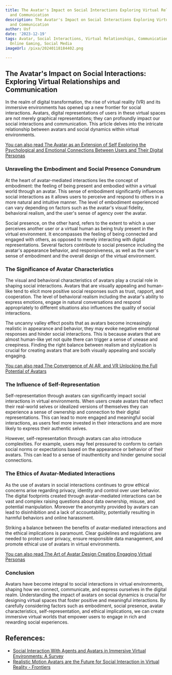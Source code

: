 ```yaml
---
title: The Avatar's Impact on Social Interactions Exploring Virtual Relationships
  and Communication
description: The Avatar's Impact on Social Interactions Exploring Virtual Relationships
  and Communication
author: Usf
date: '2023-12-19'
tags: Avatar, Social Interactions, Virtual Relationships, Communication, Virtual Worlds,
  Online Gaming, Social Media
imageUrl: /pixa/20240118184402.png

---
```

## The Avatar's Impact on  Social Interactions: Exploring Virtual Relationships and Communication

In the realm  of digital transformation, the rise of virtual reality (VR)  and its immersive environments has opened up a new frontier for social interactions. Avatars, digital representations of users in these virtual spaces are not merely graphical  representations; they can profoundly impact our social interactions and  communication. This article delves into the intricate relationship between avatars and social dynamics within virtual environments.

[You can also read The Avatar as an Extension of Self Exploring the Psychological and Emotional Connections  Between Users and Their Digital Personas](The%20Avatar%20as%20an%20Extension%20of%20Self%20Exploring%20the%20Psychological%20and%20Emotional%20Connections%20Between%20Users%20and%20Their%20Digital%20Personas)


### Unraveling the Embodiment and Social Presence  Conundrum

At the heart of avatar-mediated  interactions lies the concept of embodiment: the feeling of being present and embodied within a  virtual  world through an avatar. This sense of embodiment significantly influences social interactions as it allows users to perceive and respond to others in  a more natural and intuitive manner. The level of embodiment  experienced can vary depending on factors such as  the avatar's visual fidelity, behavioral realism, and the user's  sense of agency over the avatar.

Social presence, on  the other hand, refers to the extent to which a  user perceives another user or a virtual human as being truly  present in the  virtual environment.  It encompasses the feeling of being connected and engaged  with others, as opposed to merely  interacting with  digital representations. Several factors contribute to social presence including the avatar's appearance behavior, and responsiveness, as well  as the user's sense of embodiment and the  overall design of the virtual environment.

### The Significance of Avatar Characteristics

The visual and behavioral characteristics of avatars play a crucial role in shaping social interactions. Avatars that are visually appealing  and human-like tend to elicit more positive social responses such as trust, rapport,  and cooperation.  The  level of behavioral realism including  the avatar's ability to express  emotions, engage  in natural conversations and respond appropriately  to different situations also  influences the quality of social  interactions.

The uncanny valley effect posits that as  avatars become increasingly realistic in appearance and behavior, they may evoke negative emotional responses and hinder social interactions. This  is because avatars  that are almost human-like yet not  quite there can trigger a sense of unease and creepiness. Finding the right balance between realism and stylization is crucial for creating avatars that  are both  visually appealing and socially engaging.

[You can also read The Convergence of AI AR, and VR Unlocking the Full Potential of Avatars](The%20Convergence%20of%20AI%2C%20AR%2C%20and%20VR%20Unlocking%20the%20Full%20Potential%20of%20Avatars)


### The  Influence  of Self-Representation

Self-representation through avatars can significantly impact social interactions in virtual environments. When users create avatars that reflect their real-world selves or idealized versions of themselves they can experience a sense  of ownership and  connection to their  digital representations. This can lead to  more engaged and meaningful social interactions, as users feel  more invested in their interactions and are  more likely to express their authentic selves.

However, self-representation through avatars can also introduce complexities. For example, users may feel pressured to  conform to certain  social norms or expectations based on the appearance or behavior of their avatars. This can lead to a sense of inauthenticity and  hinder genuine social connections.

### The Ethics of Avatar-Mediated Interactions

As the use of avatars in social interactions continues to grow ethical concerns arise regarding privacy, identity and control over user behavior.  The digital footprints created through avatar-mediated interactions can be vast and complex raising questions about data ownership,  misuse, and potential manipulation. Moreover the anonymity provided  by avatars can lead to  disinhibition and a lack of  accountability, potentially resulting in harmful behaviors and online harassment.

Striking a balance between the benefits of avatar-mediated interactions and the ethical implications is paramount. Clear guidelines  and regulations are needed to protect user privacy, ensure responsible data management, and promote ethical use of avatars in virtual environments.

[You can also read The Art of Avatar Design Creating Engaging  Virtual Personas](The%20Art%20of%20Avatar%20Design%20Creating%20Engaging%20Virtual%20Personas)


### Conclusion

Avatars have  become integral to social interactions  in virtual environments, shaping  how we  connect, communicate,  and express ourselves in the digital  realm. Understanding the impact of avatars on social  dynamics is crucial  for  designing virtual spaces that foster positive and meaningful interactions. By carefully  considering factors such as embodiment, social presence, avatar characteristics,  self-representation, and ethical implications, we can create immersive virtual worlds  that empower users to engage in rich and rewarding social experiences.

## References:
- [Social Interaction With Agents and Avatars in Immersive Virtual Environments: A Survey](https://www.frontiersin.org/articles/10.3389/frvir.2021.786665)
- [Realistic Motion Avatars are the Future for Social Interaction in Virtual Reality - Frontiers](https://www.frontiersin.org/articles/10.3389/frvir.2021.750729)
